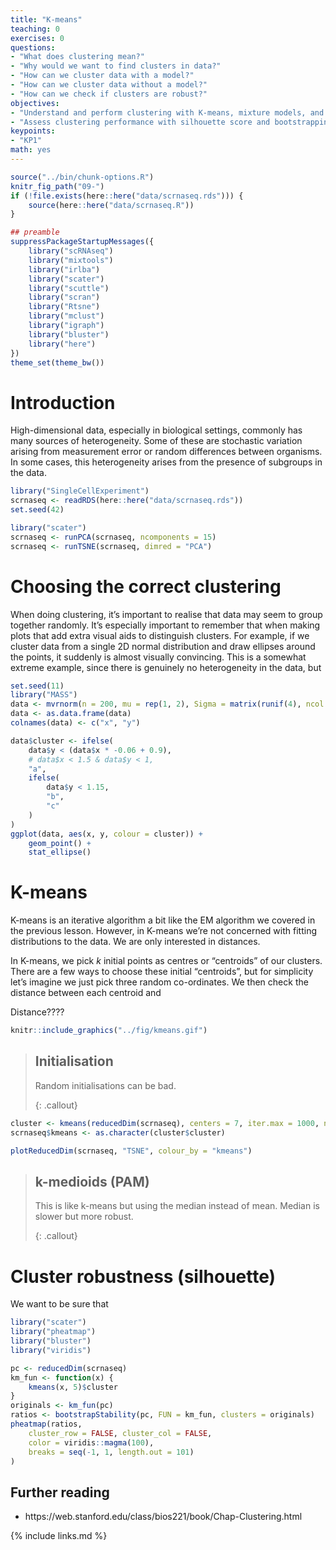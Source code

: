 ```yaml
---
title: "K-means"
teaching: 0
exercises: 0
questions:
- "What does clustering mean?"
- "Why would we want to find clusters in data?"
- "How can we cluster data with a model?"
- "How can we cluster data without a model?"
- "How can we check if clusters are robust?"
objectives:
- "Understand and perform clustering with K-means, mixture models, and hierarchical clustering."
- "Assess clustering performance with silhouette score and bootstrapping/consensus clustering."
keypoints:
- "KP1"
math: yes
---
```



```r
source("../bin/chunk-options.R")
knitr_fig_path("09-")
if (!file.exists(here::here("data/scrnaseq.rds"))) {
    source(here::here("data/scrnaseq.R"))
}
```

```r
## preamble
suppressPackageStartupMessages({
    library("scRNAseq")
    library("mixtools")
    library("irlba")
    library("scater")
    library("scuttle")
    library("scran")
    library("Rtsne")
    library("mclust")
    library("igraph")
    library("bluster")
    library("here")
})
theme_set(theme_bw())
```

# Introduction

High-dimensional data, especially in biological settings, commonly has
many sources of heterogeneity. Some of these are stochastic variation
arising from measurement error or random differences between organisms. In
some cases, this heterogeneity arises from the presence of subgroups in the
data.

```r
library("SingleCellExperiment")
scrnaseq <- readRDS(here::here("data/scrnaseq.rds"))
set.seed(42)
```

```r
library("scater")
scrnaseq <- runPCA(scrnaseq, ncomponents = 15)
scrnaseq <- runTSNE(scrnaseq, dimred = "PCA")
```


# Choosing the correct clustering

When doing clustering, it's important to realise that data may seem to
group together randomly. It's especially important to remember that when making
plots that add extra visual aids to distinguish clusters. For example, if we
cluster data from a single 2D normal distribution and draw ellipses around the
points, it suddenly is almost visually convincing. This is a somewhat extreme
example, since there is genuinely no heterogeneity in the data, but

```r
set.seed(11)
library("MASS")
data <- mvrnorm(n = 200, mu = rep(1, 2), Sigma = matrix(runif(4), ncol = 2))
data <- as.data.frame(data)
colnames(data) <- c("x", "y")

data$cluster <- ifelse(
    data$y < (data$x * -0.06 + 0.9),
    # data$x < 1.5 & data$y < 1,
    "a",
    ifelse(
        data$y < 1.15,
        "b",
        "c"
    )
)
ggplot(data, aes(x, y, colour = cluster)) +
    geom_point() +
    stat_ellipse()
```

# K-means

K-means is an iterative algorithm a bit like the EM algorithm we covered in
the previous lesson. However, in K-means we're not concerned with fitting
distributions to the data. We are only interested in distances.

In K-means, we pick $k$ initial points as centres or "centroids" of our
clusters. There are a few ways to choose these initial "centroids",
but for simplicity let's imagine we just pick three random co-ordinates.
We then check the distance between each centroid and


Distance????

```r
knitr::include_graphics("../fig/kmeans.gif")
```


> ## Initialisation
> 
> Random initialisations can be bad.
> 
{: .callout}



```r
cluster <- kmeans(reducedDim(scrnaseq), centers = 7, iter.max = 1000, nstart = 100)
scrnaseq$kmeans <- as.character(cluster$cluster)

plotReducedDim(scrnaseq, "TSNE", colour_by = "kmeans")
```

> ## k-medioids (PAM)
> 
> This is like k-means but using the median instead of mean. Median is slower
> but more robust.
>
> 
{: .callout}

# Cluster robustness (silhouette)

We want to be sure that 



```r
library("scater")
library("pheatmap")
library("bluster")
library("viridis")

pc <- reducedDim(scrnaseq)
km_fun <- function(x) {
    kmeans(x, 5)$cluster
}
originals <- km_fun(pc)
ratios <- bootstrapStability(pc, FUN = km_fun, clusters = originals)
pheatmap(ratios,
    cluster_row = FALSE, cluster_col = FALSE,
    color = viridis::magma(100),
    breaks = seq(-1, 1, length.out = 101)
)
```


## Further reading

- https://web.stanford.edu/class/bios221/book/Chap-Clustering.html



{% include links.md %}

